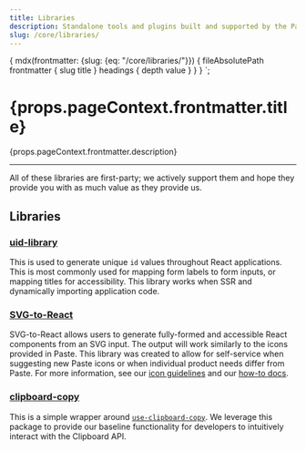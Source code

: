 ```yaml
---
title: Libraries
description: Standalone tools and plugins built and supported by the Paste team.
slug: /core/libraries/
---
```



  {
    mdx(frontmatter: {slug: {eq: "/core/libraries/"}}) {
      fileAbsolutePath
      frontmatter {
        slug
        title
      }
      headings {
        depth
        value
      }
    }
  }
`;

<contentwrapper>

<PageAside data={props.data.mdx} />

<content>

<h1>{props.pageContext.frontmatter.title}</h1>

<p>{props.pageContext.frontmatter.description}</p>

---

All of these libraries are first-party; we actively support them and hope they provide you with as much value as they provide us.

## Libraries

### [uid-library](/core/libraries/uid-library)

This is used to generate unique `id` values throughout React applications. This is most commonly used for
mapping form labels to form inputs, or mapping titles for accessibility. This library works when SSR and dynamically importing
application code.

### [SVG-to-React](https://github.com/twilio-labs/svg-to-react)

SVG-to-React allows users to generate fully-formed and accessible React components from an SVG input.
The output will work similarly to the icons provided in Paste. This library was created to allow for
self-service when suggesting new Paste icons or when individual product needs differ from Paste. For more
information, see our [icon guidelines](/components/icons/usage-guidelines) and our [how-to docs](/introduction/contributing/icons).

### [clipboard-copy](https://github.com/twilio-labs/paste/tree/main/packages/paste-libraries/clipboard-copy)

This is a simple wrapper around [`use-clipboard-copy`](https://github.com/wsmd/use-clipboard-copy). We leverage this package to provide our baseline functionality for developers to intuitively interact with the Clipboard API.

</content>

</contentwrapper>
